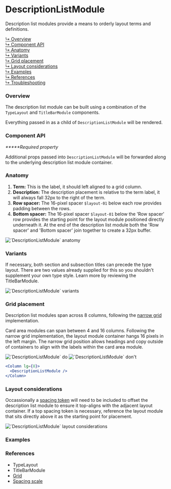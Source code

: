 





# DescriptionListModule

Description list modules provide a means to orderly layout terms and definitions.

[↳ Overview](#overview)  
[↳ Component API](#component-api)  
[↳ Anatomy](#anatomy)  
[↳ Variants](#variants)  
[↳ Grid placement](#grid-placement)  
[↳ Layout considerations](#layout-considerations)  
[↳ Examples](#examples)  
[↳ References](#references)  
[↳ Troubleshooting](#troubleshooting)

### Overview

The description list module can be built using a combination of the <LinkTo kind="components-typelayout" story="default">`TypeLayout`</LinkTo> and <LinkTo kind="layout-modules-titlebarmodule" story="default">`TitleBarModule`</LinkTo> components.

Everything passed in as a child of `DescriptionListModule` will be rendered.

<Canvas>
  <Story
    id="layout-modules-descriptionlistmodule--default"
    parameters={parameters}
  />
</Canvas>

### Component API

<ArgsTable />

_**\***Required property_

Additional props passed into `DescriptionListModule` will be forwarded along to the underlying description list module container.

### Anatomy

1. **Term:** This is the label, it should left aligned to a grid column.
2. **Description:** The description placement is relative to the term label, it will always fall 32px to the right of the term.
3. **Row spacer:** The 16-pixel spacer `$layout-01` below each row provides padding between the rows.
4. **Bottom spacer:** The 16-pixel spacer `$layout-01` below the 'Row spacer' row provides the starting point for the layout module positioned directly underneath it. At the end of the description list module both the 'Row spacer' and 'Bottom spacer' join together to create a 32px buffer.

<img alt="`DescriptionListModule` anatomy" src={anatomy} />

### Variants

If necessary, both section and subsection titles can precede the type layout. There are two values already supplied for this so you shouldn't supplement your own type style. Learn more by reviewing the <LinkTo kind="layout-modules-titlebarmodule" story="default" > TitleBarModule. </LinkTo>

<img alt="`DescriptionListModule` variants" src={variants} />

<Source id="layout-modules-descriptionlistmodule--variant" />

### Grid placement

Description list modules span across 8 columns, following the [narrow grid](https://react.carbondesignsystem.com/?path=/docs/grid--narrow) implementation.

Card area modules can span between 4 and 16 columns. Following the narrow grid implementation, the layout module container hangs 16 pixels in the left margin. The narrow grid position allows headings and copy outside of containers to align with the labels within the card area module.

<Row>
  <Column>
    <img alt="`DescriptionListModule` do" src={doImage} />
  </Column>

  <Column>
    <img alt="`DescriptionListModule` don't" src={dont} />
  </Column>
</Row>

```jsx
<Column lg={8}>
  <DescriptionListModule />
</Column>
```

### Layout considerations

Occassionally a [spacing token](https://carbondesignsystem.com/guidelines/spacing/overview#spacing-scale) will need to be included to offset the description list module to ensure it top-aligns with the adjacent layout container. If a top spacing token is necessary, reference the layout module that sits directly above it as the starting point for placement.

<img
  alt="`DescriptionListModule` layout considerations"
  src={layoutConsiderations}
/>

### Examples

<Row>
  <Detail />
  <Overview />
</Row>

### References

- <LinkTo kind="components-typelayout" story="default">
    TypeLayout
  </LinkTo>
- <LinkTo kind="layout-modules-titlebarmodule" story="default">
    TitleBarModule
  </LinkTo>
- [Grid](https://react.carbondesignsystem.com/?path=/docs/grid--narrow)
- [Spacing scale](https://carbondesignsystem.com/guidelines/spacing/overview#spacing-scale)

<Troubleshooting />
